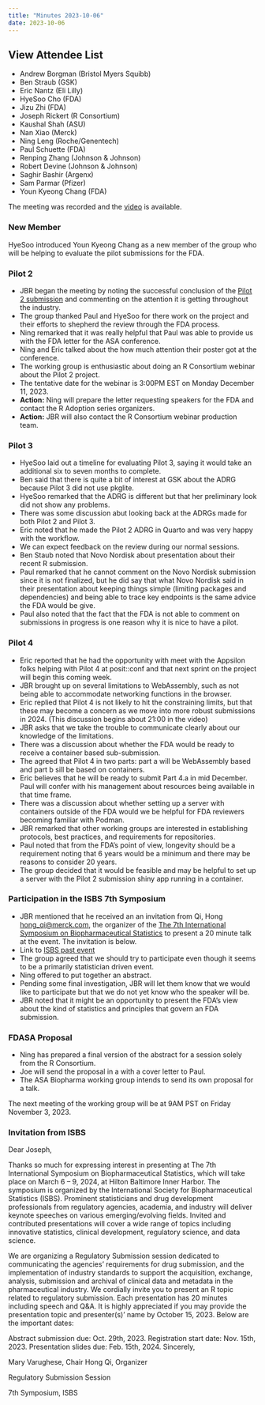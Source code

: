 ```yaml
---
title: "Minutes 2023-10-06"
date: 2023-10-06
---
```


::: {.callout-tip collapse="true"}
## View Attendee List

- Andrew Borgman (Bristol Myers Squibb)
- Ben Straub (GSK)
- Eric Nantz (Eli Lilly)
- HyeSoo Cho (FDA)
- Jizu Zhi (FDA)
- Joseph Rickert (R Consortium)
- Kaushal Shah (ASU)
- Nan Xiao (Merck)
- Ning Leng (Roche/Genentech)
- Paul Schuette (FDA)
- Renping Zhang (Johnson & Johnson)
- Robert Devine (Johnson & Johnson)
- Saghir Bashir (Argenx)
- Sam Parmar (Pfizer)
- Youn Kyeong Chang (FDA)
:::

The meeting was recorded and the [video](https://zoom.us/rec/share/3VPBIvULy8dJcVRBngyPKjgxOrLNFFJ4zIPI8seYpBoOk1LFzNEYd6BxyoPWiwjc.aOV0PJIel6jPMV68?startTime=1696608150000) is available.


### New Member

HyeSoo introduced Youn Kyeong Chang as a new member of the group who will be helping to evaluate the pilot submissions for the FDA.

### Pilot 2

* JBR began the meeting by noting the successful conclusion of the [Pilot 2 submission](https://www.r-consortium.org/announcement/2023/10/05/shiny-app-successfully-reviewed-by-fda-cder-staff-pilot-2-announcement-2) and commenting on the attention it is getting throughout the industry.
* The group thanked Paul and HyeSoo for there work on the project and their efforts to shepherd the review through the FDA process.
* Ning remarked that it was really helpful that Paul was able to provide us with the FDA letter for the ASA conference.
* Ning and Eric talked about the how much attention their poster got at the conference.
* The working group is enthusiastic about doing an R Consortium webinar about the Pilot 2 project.
* The tentative date for the webinar is 3:00PM EST on Monday December 11, 2023.
* **Action:** Ning will prepare the letter requesting speakers for the FDA and contact the R Adoption series organizers.
* **Action:** JBR will also contact the R Consortium webinar production team.

### Pilot 3

* HyeSoo laid out a timeline for evaluating Pilot 3, saying it would take an additional six to seven months to complete.
* Ben said that there is quite a bit of interest at GSK about the ADRG because Pilot 3 did not use pkglite.
* HyeSoo remarked that the ADRG is different but that her preliminary look did not show any problems.
* There was some discussion abut looking back at the ADRGs made for both Pilot 2 and Pilot 3.
* Eric noted that he made the Pilot 2 ADRG in Quarto and was very happy with the workflow.
* We can expect feedback on the review during our normal sessions.
* Ben Staub noted that Novo Nordisk about presentation about their recent R submission.
* Paul remarked that he cannot comment on the Novo Nordisk submission since it is not finalized, but he did say that what Novo Nordisk said in their presentation about keeping things simple (limiting packages and dependencies) and being able to trace key endpoints is the same advice the FDA would be give.
* Paul also noted that the fact that the FDA is not able to comment on submissions in progress is one reason why it is nice to have a pilot.

### Pilot 4

* Eric reported that he had the opportunity with meet with the Appsilon folks helping with Pilot 4 at posit::conf and that next sprint on the project will begin this coming week.
* JBR brought up on several limitations to WebAssembly, such as not being able to accommodate networking functions in the browser. 
* Eric replied that Pilot 4 is not likely to hit the constraining limits, but that these may become a concern as we move into more robust submissions in 2024. (This discussion begins about 21:00 in the video)
* JBR asks that we take the trouble to communicate clearly about our knowledge of the limitations.
* There was a discussion about whether the FDA would be ready to receive a container based sub-submission.
* The agreed that Pilot 4 in two parts: part a will be WebAssembly based and part b sill be based on containers.
* Eric believes that he will be ready to submit Part 4.a in mid December. Paul will confer with his management about resources being available in that time frame.
* There was a discussion about whether setting up a server with containers outside of the FDA would we be helpful for FDA reviewers becoming familiar with Podman.
* JBR remarked that other working groups are interested in establishing protocols, best practices, and requirements for repositories. 
* Paul noted that from the FDA's point of view, longevity should be a requirement noting that 6 years would be a minimum and there may be reasons to consider 20 years.
* The group decided that it would be feasible and may be helpful to set up a server with the Pilot 2 submission shiny app running in a container. 

### Participation in the ISBS 7th Symposium

* JBR mentioned that he received an an invitation from 
Qi, Hong <hong_qi@merck.com>, the organizer of the [The 7th International Symposium on Biopharmaceutical Statistics](https://www.isbiostat.org/) to present a 20 minute talk at the event. The invitation is below.
* Link to [ISBS past event](https://www2.aeplan.co.jp/isbs2019/invited.html)
* The group agreed that we should try to participate even though it seems to be a primarily statistician driven event.
* Ning offered to put together an abstract.
* Pending some final investigation, JBR will let them know that we would like to participate but that we do not yet know who the speaker will be. 
* JBR noted that it might be an opportunity to present the FDA's view about the kind of statistics and principles that govern an FDA submission.


### FDASA Proposal

* Ning has prepared a final version of the abstract for a session solely from the R Consortium.
* Joe will send the proposal in a with a cover letter to Paul.
* The ASA Biopharma working group intends to send its own proposal for a talk.


The next meeting of the working group will be at 9AM PST on Friday November 3, 2023.

### Invitation from ISBS
Dear Joseph,

Thanks so much for expressing interest in presenting at The 7th International Symposium on Biopharmaceutical Statistics, which will take place on March 6 – 9, 2024, at Hilton Baltimore Inner Harbor. The symposium is organized by the International Society for Biopharmaceutical Statistics (ISBS). Prominent statisticians and drug development professionals from regulatory agencies, academia, and industry will deliver keynote speeches on various emerging/evolving fields. Invited and contributed presentations will cover a wide range of topics including innovative statistics, clinical development, regulatory science, and data science.

We are organizing a Regulatory Submission session dedicated to communicating the agencies’ requirements for drug submission, and the implementation of industry standards to support the acquisition, exchange, analysis, submission and archival of clinical data and metadata in the pharmaceutical industry. We cordially invite you to present an R topic related to regulatory submission. Each presentation has 20 minutes including speech and Q&A. It is highly appreciated if you may provide the presentation topic and presenter(s)’ name by October 15, 2023. Below are the important dates:

Abstract submission due: Oct. 29th, 2023.
Registration start date: Nov. 15th, 2023.
Presentation slides due: Feb. 15th, 2024.
Sincerely,

Mary Varughese, Chair
Hong Qi, Organizer

 

Regulatory Submission Session

7th Symposium, ISBS

 

